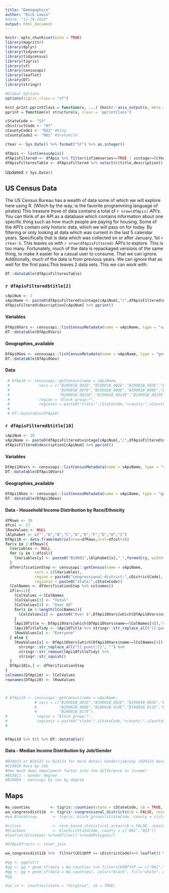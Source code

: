 ```yaml
---
title: "Demogaphics"
author: "Rick Lewis"
#date: "12-28-2020"
output: html_document
---
```

<style>
.main-container {
    margin-left: 0;
    margin-right: 0;
}
</style>

```r
knitr::opts_chunk$set(echo = TRUE)
library(magrittr)
library(dplyr)
library(tidyverse)
library(tidycensus)
library(tigris)
library(sf)
library(censusapi)
library(leaflet)
library(DT)
library(stringr)

#Global Options
options(tigris_class = "sf")

knit_print.pprintClass = function(x, ...) {knitr::asis_output(x, meta = list(head = '<script>console.log("text!")</script>'))}
pprint = function(x) structure(x, class = 'pprintClass')
```

```r
cStateCode <- "53"
cDistrictCode <- "07"
cCountyCode1 <- "033" #King
cCountyCode2 <- "061" #Snohomish
```

```r
cYear <- Sys.Date() %>% format("%Y") %>% as.integer()

dfApis <- listCensusApis()
dfApisFiltered <- dfApis %>% filter(isTimeseries==TRUE | vintage>=(cYear-5)) %>% arrange(-vintage)
dfApisFilteresTable <- dfApisFiltered %>% select(c(title,description))
```
Updated: `r Sys.Date()`

## US Census Data

The US Census Bureau has a wealth of data some of which we will explore here using R. (Which by the way, is the favorite programming language of pirates) This treasure trove of data contains a total of `r nrow(dfApis)` API's. You can think of an API as a database which contains information about one specific thing such as how much people are paying for housing. Some of the API's contain only historic data, which we will pass on for today. By filtering or only looking at data which was current in the last 5 calendar years. Specifically that is data which was collected on or after January, 1st `r cYear-5`. This leaves us with `r nrow(dfApisFiltered)` API's to explore. This is too many. Fortunately, much of the data is repackaged versions of the same thing, to make it easier for a casual user to consume. That we can ignore. Additionally, much of the data is from previous years. We can ignore that as well for the first pass.This leaves 2 data sets. This we can work with.

```r
DT::datatable(dfApisFilteresTable)
```

### `r dfApisFiltered$title[2]`

```r
cApiNum <- 2
vApiName <- paste0(dfApisFiltered$vintage[cApiNum],"/",dfApisFiltered$name[cApiNum])
dfApisFiltered$description[cApiNum] %>% pprint()
```

#### Variables

```r

DfApi0Vars <- censusapi::listCensusMetadata(name = vApiName, type = "variables")
DT::datatable(DfApi0Vars)
```

#### Geographies_available
```r
DfApi0Geo <- censusapi::listCensusMetadata(name = vApiName, type = "geography")
DT::datatable(DfApi0Geo)
```

#### Data
```r
 # DfApi0 <- censusapi::getCensus(name = vApiName,
 #             vars = c("B19001B_001E","B19001B_002E","B19001B_003E","B19001B_004E","B19001B_005E","B19001B_006E",
 #                      "B19001B_007E","B19001B_008E","B19001B_009E","B19001B_0010E","B19001B_0011E","B19001B_0012E",
 #                      "B19001B_0013E","B19001B_0014E","B19001B_0015E","B19001B_0016E","B19001B_0017E"), 
 #             region = "block group:*",
 #             regionin = paste0("state:",cStateCode,"+county:",cCountyCode1,",",cCountyCode2,"+tract:*"))
 # 
 # DT::datatable(DfApi0)
```

### `r dfApisFiltered$title[10]`

```r
cApiNum <- 10
vApiName <- paste0(dfApisFiltered$vintage[cApiNum],"/",dfApisFiltered$name[cApiNum])
dfApisFiltered$description[cApiNum] %>% pprint()
```

#### Variables

```r

DfApi10Vars <- censusapi::listCensusMetadata(name = vApiName, type = "variables")
DT::datatable(DfApi10Vars)
```

#### Geographies_available
```r
DfApi10Geo <- censusapi::listCensusMetadata(name = vApiName, type = "geography")
DT::datatable(DfApi10Geo)
```

#### Data - Household Income Distribution by Race/Ethnicity
```r
dfRows <- 10
dfcol <- 17
lRowValues <- NULL
lAlphabet <- c("","A","B","C","D","E","F","G","H","I")
DfApi10 <- data.frame(matrix(nrow=dfRows,ncol=dfcol+2))
for(x in 1:dfRows){
  lVariables <- NULL
  for (y in 1:dfcol){
    lVariables[y] <- paste0("B19001",lAlphabet[x],"_",formatC(y, width=3, flag="0"),"E")
  }
  dfVerificationStep <- censusapi::getCensus(name = vApiName,
             vars = c(lVariables),
             region = paste0("congressional district:",cDistrictCode),
             regionin = paste0("state:",cStateCode))
  lColNames <- dfVerificationStep %>% colnames()
  if(x==1){
    lColValues <-lColNames
    lColValues[3] <- "Total"
    lColValues[4] <- "Over $0"
    for(z in 5:length(lColNames)){
      lColValues[z] <- paste0("Over $",DfApi10Vars[which(DfApi10Vars$name==lColNames[z]),"label"] %>% str_extract("(\\d{2,3},*){2,3}")," under ->")
    }
    lApi10Title <- DfApi10Vars[which(DfApi10Vars$name==lColNames[4]),"concept"]
    lApi10TitleTidy <- lApi10Title %>% stringr::str_replace_all("[[:punct:]]", "")
    lRowValues[x] <- "Everyone"
  } else {
    lRowValues[x] <- DfApi10Vars[which(DfApi10Vars$name==lColNames[4]),"concept"] %>% 
      stringr::str_replace_all("[[:punct:]]", "") %>% 
      stringr::str_remove(lApi10TitleTidy) %>% 
      stringr::str_squish()
  }
  DfApi10[x,] <- dfVerificationStep 
}
colnames(DfApi10) <- lColValues
rownames(DfApi10) <- lRowValues



# DfApi10 <- censusapi::getCensus(name = vApiName,
             # vars = c("B19001B_001E","B19001B_002E","B19001B_003E","B19001B_004E","B19001B_005E","B19001B_006E","B19001B_007E","B19001B_008E",
             #          "B19001B_009E","B19001B_010E","B19001B_011E","B19001B_012E","B19001B_013E","B19001B_014E","B19001B_015E","B19001B_016E",
             #          "B19001B_017E"),
#             region = "block group:*",
#             regionin = paste0("state:",cStateCode,"+county:",cCountyCode1,",",cCountyCode2,"+tract:*"))
#


DfApi10 %>% t() %>% DT::datatable()
```

#### Data - Median Income Distribution by Job/Gender

```r
#B24022 or B24122 vs B24123 for more detail Gender/job/pay (B24121 baseline?)
#C24010 Race by Job
#How much does empolyment factor into the difference in income?
#B15011 - Gender degree
#B20004 - earnings by sex by degree
```

## Maps

```r
Wa_counties         <- tigris::counties(state = cStateCode, cb = TRUE, progress_bar = FALSE)
wa_congressdist116  <- tigris::congressional_districts(cb = FALSE, resolution = '20m', progress_bar = FALSE) %>% filter(STATEFP==cStateCode)
#wa_BlockGroup       <- tigris::block_groups(cStateCode, county = c(cCountyCode,cCountyCode2), cb = FALSE, progress_bar = FALSE)

#cities              <- core_based_statistical_areas(cb = FALSE, resolution = "500k", year = NULL)
#blockGeo            <- blocks(cStateCode, county = c("061","033"))
#leaflet(blockGeo) %>%addTiles() %>%addPolygons()

#DfApi0Tracts <- inner_join

wa_congressdist116 %>%  filter(CD116FP == cDistrictCode)%>% leaflet() %>% addTiles() %>% addPolygons()

#gg <- ggplot()
#gg <- gg + geom_sf(data = Wa_counties %>% filter(COUNTYFP == c("061","033")), color="black", fill="white", size=0.25)
#gg <- gg + geom_sf(data = Wa_counties), color="black", fill="white", size=0.25)
#gg


```


```r
#va_co <- counties(state = "Virginia", cb = TRUE)

```




